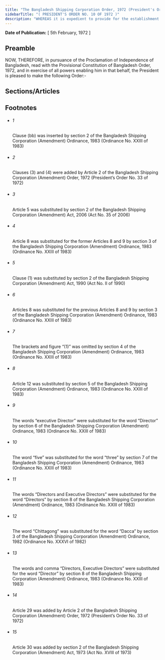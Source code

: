 ```yaml
---
title: "The Bangladesh Shipping Corporation Order, 1972 (President's Order)"
sidebarTitle: "( PRESIDENT'S ORDER NO. 10 OF 1972 )"
description: "WHEREAS it is expedient to provide for the establishment of a Corporation for the purpose of ensuring better operation and development of shipping and ocean transport services and for purposes connected therewith;"
---
```


**Date of Publication:** [ 5th February, 1972 ]

## Preamble

NOW, THEREFORE, in pursuance of the Proclamation of Independence of Bangladesh, read with the Provisional Constitution of Bangladesh Order, 1972, and in exercise of all powers enabling him in that behalf, the President is pleased to make the following Order:-

## Sections/Articles

## Footnotes

- ###### 1

  Clause (bb) was inserted by section 2 of the Bangladesh Shipping Corporation (Amendment) Ordinance, 1983 (Ordinance No. XXIII of 1983)

- ###### 2

  Clauses (3) and (4) were added by Article 2 of the Bangladesh Shipping Corporation (Amendment) Order, 1972 (President’s Order No. 33 of 1972)

- ###### 3

  Article 5 was substituted by section 2 of the Bangladesh Shipping Corporation (Amendment) Act, 2006 (Act No. 35 of 2006)

- ###### 4

  Article 8 was substituted for the former Articles 8 and 9 by section 3 of the Bangladesh Shipping Corporation (Amendment) Ordinance, 1983 (Ordinance No. XXIII of 1983)

- ###### 5

  Clause (1) was substituted by section 2 of the Bangladesh Shipping Corporation (Amendment) Act, 1990 (Act No. II of 1990)

- ###### 6

  Articles 8 was substituted for the previous Articles 8 and 9 by section 3 of the Bangladesh Shipping Corporation (Amendment) Ordinance, 1983 (Ordinance No. XXIII of 1983)

- ###### 7

  The brackets and figure “(1)” was omitted by section 4 of the Bangladesh Shipping Corporation (Amendment) Ordinance, 1983 (Ordinance No. XXIII of 1983)

- ###### 8

  Article 12 was substituted by section 5 of the Bangladesh Shipping Corporation (Amendment) Ordinance, 1983 (Ordinance No. XXIII of 1983)

- ###### 9

  The words “executive Director” were substituted for the word “Director” by section 6 of the Bangladesh Shipping Corporation (Amendment) Ordinance, 1983 (Ordinance No. XXIII of 1983)

- ###### 10

  The word “five” was substituted for the word “three” by section 7 of the Bangladesh Shipping Corporation (Amendment) Ordinance, 1983 (Ordinance No. XXIII of 1983)

- ###### 11

  The words “Directors and Executive Directors” were substituted for the word “Directors” by section 8 of the Bangladesh Shipping Corporation (Amendment) Ordinance, 1983 (Ordinance No. XXIII of 1983)

- ###### 12

  The word “Chittagong” was substituted for the word “Dacca” by section 3 of the Bangladesh Shipping Corporation (Amendment) Ordinance, 1982 (Ordinance No. XXXVI of 1982)

- ###### 13

  The words and comma “Directors, Executive Directors” were substituted for the word “Director” by section 8 of the Bangladesh Shipping Corporation (Amendment) Ordinance, 1983 (Ordinance No. XXIII of 1983)

- ###### 14

  Article 29 was added by Article 2 of the Bangladesh Shipping Corporation (Amendment) Order, 1972 (President’s Order No. 33 of 1972)

- ###### 15

  Article 30 was added by section 2 of the Bangladesh Shipping Corporation (Amendment) Act, 1973 (Act No. XVIII of 1973)
